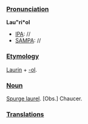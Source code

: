 ===[[Pronunciation]]===
'''Lau"ri*ol'''
*[[IPA]]: //
*[[SAMPA]]: //
===[[Etymology]]===
[[Laurin]] + [[-ol]].
===[[Noun]]===
[[Spurge laurel]]. [Obs.] Chaucer.
===[[Translations]]===